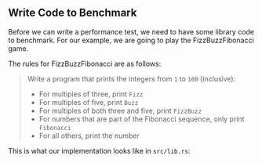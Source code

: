 
## Write Code to Benchmark

Before we can write a performance test, we need to have some library code to benchmark.
For our example, we are going to play the FizzBuzzFibonacci game.

The rules for FizzBuzzFibonacci are as follows:

> Write a program that prints the integers from `1` to `100` (inclusive):
> - For multiples of three, print `Fizz`
> - For multiples of five, print `Buzz`
> - For multiples of both three and five, print `FizzBuzz`
> - For numbers that are part of the Fibonacci sequence, only print `Fibonacci`
> - For all others, print the number

This is what our implementation looks like in `src/lib.rs`:

<LibRs />
